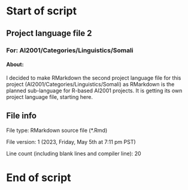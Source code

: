 # Start of script

## Project language file 2

### For: AI2001/Categories/Linguistics/Somali

#### About:

I decided to make RMarkdown the second project language file for this project (AI2001/Categories/Linguistics/Somali) as RMarkdown is the planned sub-language for R-based AI2001 projects. It is getting its own project language file, starting here.

## File info

File type: RMarkdown source file (*.Rmd)

File version: 1 (2023, Friday, May 5th at 7:11 pm PST)

Line count (including blank lines and compiler line): 20

# End of script
